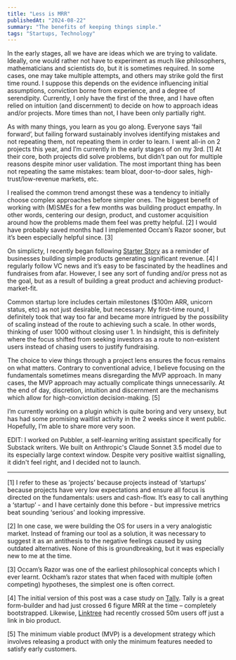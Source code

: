 ```yaml
---
title: "Less is MRR"
publishedAt: "2024-08-22"
summary: "The benefits of keeping things simple."
tags: "Startups, Technology"
---
```


In the early stages, all we have are ideas which we are trying to validate. Ideally, one would rather not have to experiment as much like philosophers, mathematicians and scientists do, but it is sometimes required. In some cases, one may take multiple attempts, and others may strike gold the first time round. I suppose this depends on the evidence influencing initial assumptions, conviction borne from experience, and a degree of serendipity. Currently, I only have the first of the three, and I have often relied on intuition (and discernment) to decide on how to approach ideas and/or projects. More times than not, I have been only partially right.

As with many things, you learn as you go along. Everyone says ‘fail forward’, but failing forward sustainably involves identifying mistakes and not repeating them, not repeating them in order to learn. I went all-in on 2 projects this year, and I’m currently in the early stages of on my 3rd. \[1\] At their core, both projects did solve problems, but didn’t pan out for multiple reasons despite minor user validation. The most important thing has been not repeating the same mistakes: team bloat, door-to-door sales, high-trust/low-revenue markets, etc.

I realised the common trend amongst these was a tendency to initially choose complex approaches before simpler ones. The biggest benefit of working with (M)SMEs for a few months was building product empathy. In other words, centering our design, product, and customer acquisition around how the problems made them feel was pretty helpful. \[2\] I would have probably saved months had I implemented Occam’s Razor sooner, but it’s been especially helpful since. \[3\]

On simplicty, I recently began following [Starter Story](https://starterstory.com/) as a reminder of businesses building simple products generating significant revenue. \[4\] I regularly follow VC news and it’s easy to be fascinated by the headlines and fundraises from afar. However, I see any sort of funding and/or press not as the goal, but as a result of building a great product and achieving product-market-fit.

Common startup lore includes certain milestones ($100m ARR, unicorn status, etc) as not just desirable, but necessary. My first-time round, I definitely took that way too far and became more intrigued by the possibility of scaling instead of the route to achieving such a scale. In other words, thinking of user 1000 without closing user 1. In hindsight, this is definitely where the focus shifted from seeking investors as a route to non-existent users instead of chasing users to justify fundraising.

The choice to view things through a project lens ensures the focus remains on what matters. Contrary to conventional advice, I believe focusing on the fundamentals sometimes means disregarding the MVP approach. In many cases, the MVP approach may actually complicate things unnecessarily. At the end of day, discretion, intuition and discernment are the mechanisms which allow for high-conviction decision-making. \[5\]

I’m currently working on a plugin which is quite boring and very unsexy, but has had some promising waitlist activity in the 2 weeks since it went public. Hopefully, I’m able to share more very soon. 

EDIT: I worked on Pubbler, a self-learning writing assistant specifically for Substack writers. We built on Anthropic's Claude Sonnet 3.5 model due to its especially large context window. Despite very positive waitlist signalling, it didn't feel right, and I decided not to launch.

---

\[1\] I refer to these as ‘projects’ because projects instead of ‘startups’ because projects have very low expectations and ensure all focus is directed on the fundamentals: users and cash-flow. It’s easy to call anything a ‘startup’ - and I have certainly done this before - but impressive metrics beat sounding ‘serious’ and looking impressive.

\[2\] In one case, we were building the OS for users in a very analogistic market. Instead of framing our tool as a solution, it was necessary to suggest it as an antithesis to the negative feelings caused by using outdated alternatives. None of this is groundbreaking, but it was especially new to me at the time.

\[3\] Occam’s Razor was one of the earliest philosophical concepts which I ever learnt. Ockham’s razor states that when faced with multiple (often competing) hypotheses, the simplest one is often correct.

\[4\] The initial version of this post was a case study on [Tally](https://tally.so/). Tally is a great form-builder and had just crossed 6 figure MRR at the time – completely bootstrapped. Likewise, [Linktree](https://linktree.com/) had recently crossed 50m users off just a link in bio product.

\[5\] The minimum viable product (MVP) is a development strategy which involves releasing a product with only the minimum features needed to satisfy early customers.
